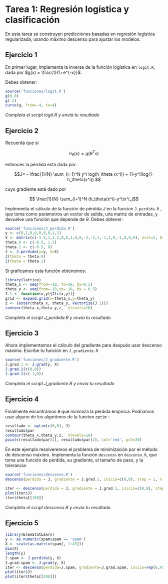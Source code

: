 Tarea 1: Regresión logística y clasificación 
=============================================

En esta tarea se construyen predicciones basadas en regresión logística
regularizada, usando máximo descenso para ajustar los modelos.

## Ejercicio 1
En primer lugar, implementa la inversa de la función logística en `logit.R`, dada por $g(x) = \frac{1}{1+e^{-x}}$. 

Debes obtener:

```r
source('funciones/logit.R')
g(0.0)
g(-2)
curve(g, from=-4, to=4)
```

*Completa el script logit.R y envía tu resultado*

## Ejercicio 2

Recuerda que si

$$h_\theta(x) = g(\theta^T x)$$ 

entonces la pérdida está dada por:

$$J= - \frac{1}{N} \sum_{i=1}^N y^i log(h_\theta (x^i)) + (1-y^i)log(1-h_\theta(x^i)).$$

cuyo gradiente está dado por

$$ \frac{1}{N} \sum_{i=1}^N (h_\theta(x^i)-y^i)x^i_j$$


Implementa el cálculo de la función de pérdida $J$ en la funcion `J_perdida.R` , que toma como parámetros un vector de salida, una matriz de entradas, y devuelve una función que depende de $\theta$. Debes obtener:

```r
source('funciones/J_perdida.R')
y <- c(0,1,0,0,0,0,0,1,1)
X <- matrix(c(-1.5,1,1.2,0,0,1,0,0,-2,-2,1,-1,1,0,-1,0,0,0), ncol=2, byrow=TRUE)
theta.0 <- c(-0.5, 1.2)
theta.1 <- c(-0.5, 0)
J <- J.perdida(y=y, X=X)
J(theta = theta.0)
J(theta = theta.1)
```

Si graficamos esta función obtenemos:

```r
library(lattice)
theta_x <- seq(from=-10, to=10, by=0.5)
theta_y <- seq(from=-10,to= 10, by = 0.5)
J.1 <- function(x,y){J(c(x,y))}
grid <- expand.grid(x=theta_x,y=theta_y)
z <- (outer(theta_x, theta_y, Vectorize(J.1)))
contour(theta_x,theta_y,z,  nlevels=10)
```


*Completa el script J_perdida.R y envía tu resultado*


## Ejercicio 3

Ahora implementamos el cálculo del gradiente para después usar descenso máximo. Escribe tu función en `J_gradiente.R`

```r
source('funciones/J_gradiente.R')
J.grad.1 <- J.grad(y, X)
J.grad.1(c(0,0))
J.grad.1(c(-1,0))
```

*Completa el script J_gradiente.R y envía tu resultado*



## Ejercicio 4

Finalmente encontramos $\theta$ que minimiza la pérdida empírica. Podríamos usar alguno de los algoritmos de la funcion `optim` :

```r
resultado <- optim(c(0,0), J)
resultado$par
contour(theta_x,theta_y,z,  nlevels=10)
points(resultado$par[1], resultado$par[2], col='red', pch=20)
```

En este ejemplo resolveremos el problema de minimización por el método de descenso máximo. Implementa la función `descenso`  en `descenso.R`, que toma una función de pérdida, su gradiente, el tamaño de paso, y la tolerancia:

```r
source('funciones/descenso.R')
descenso(perdida = J, gradiente = J.grad.1, inicio=c(0,0), step = 1, n.iter =2)
```

```r
iter <- descenso(perdida = J, gradiente = J.grad.1, inicio=c(0,0), step=1, n.iter=100)
plot(iter$J)
iter$theta[[100]]
```

*Completa el script descenso.R y envía tu resultado*

## Ejercicio 5

```r
library(ElemStatLearn)
y <- as.numeric(spam$spam == 'spam')
X <- scale(as.matrix(spam[, 1:45]))
dim(X)
length(y)
J.spam <- J.perdida(y, X)
J.grad.spam <- J.grad(y, X)
iter <- descenso(perdida=J.spam, gradiente=J.grad.spam, inicio=rep(0,45), step=1, n.iter=200)
plot(iter$J)
plot(iter$theta[[200]])
```


